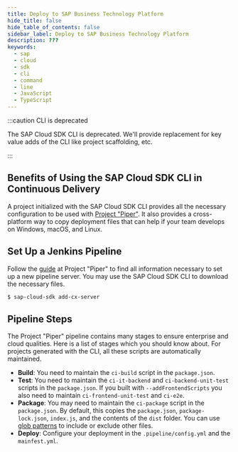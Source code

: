 ```yaml
---
title: Deploy to SAP Business Technology Platform
hide_title: false
hide_table_of_contents: false
sidebar_label: Deploy to SAP Business Technology Platform
description: ???
keywords:
  - sap
  - cloud
  - sdk
  - cli
  - command
  - line
  - JavaScript
  - TypeScript
---
```


:::caution CLI is deprecated

The SAP Cloud SDK CLI is deprecated.
We'll provide replacement for key value adds of the CLI like project scaffolding, etc.

:::


## Benefits of Using the SAP Cloud SDK CLI in Continuous Delivery

A project initialized with the SAP Cloud SDK CLI provides all the necessary configuration to be used with [Project "Piper"](../../../related-projects/project-piper).
It also provides a cross-platform way to copy deployment files that can help if your team develops on Windows, macOS, and Linux.

## Set Up a Jenkins Pipeline

Follow the [guide](https://sap.github.io/jenkins-library/guidedtour/) at Project "Piper" to find all information necessary to set up a new pipeline server.
You may use the SAP Cloud SDK CLI to download the necessary files.

```bash
$ sap-cloud-sdk add-cx-server
```

## Pipeline Steps

The Project "Piper" pipeline contains many stages to ensure enterprise and cloud qualities.
Here is a list of stages which you should know about.
For projects generated with the CLI, all these scripts are automatically maintained.

- **Build**:
  You need to maintain the `ci-build` script in the `package.json`.
- **Test**:
  You need to maintain the `ci-it-backend` and `ci-backend-unit-test` scripts in the `package.json`.
  If you built with `--addFrontendScripts` you also need to maintain `ci-frontend-unit-test` and `ci-e2e`.
- **Package**:
  You may need to maintain the `ci-package` script in the `package.json`.
  By default, this copies the `package.json`, `package-lock.json`, `index.js`, and the contents of the `dist` folder.
  You can use [glob patterns](<https://en.wikipedia.org/wiki/Glob_(programming)>) to include or exclude other files.
- **Deploy**:
  Configure your deployment in the `.pipeline/config.yml` and the `mainfest.yml`.
